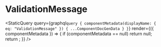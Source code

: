 
# ValidationMessage

<StaticQuery
  query={graphql`query {
    componentMetadata(displayName: { eq: "ValidationMessage" }) { ...ComponentDocGenData }
  }`}
  render={({ componentMetadata }) => {
    if (componentMetadata == null) return null;
    return <PropsTable propMetaData={componentMetadata.props} />;
  }}
/>

